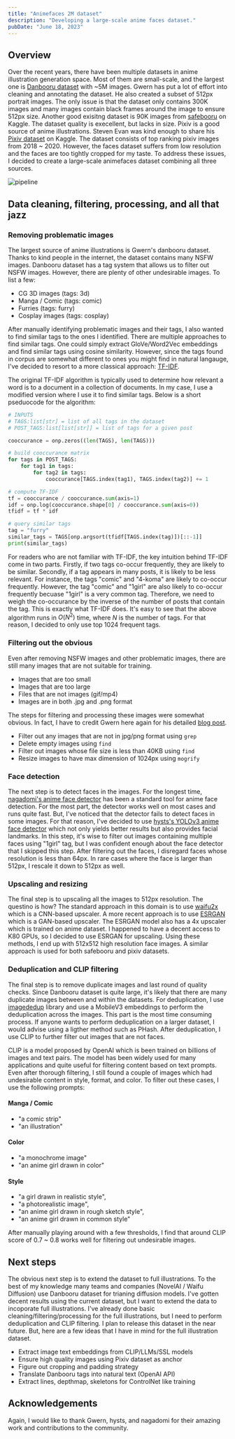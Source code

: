 ```yaml
---
title: "Animefaces 2M dataset"
description: "Developing a large-scale anime faces dataset."
pubDate: "June 18, 2023"
---
```


## Overview

Over the recent years, there have been multiple datasets in anime illustration generation space.
Most of them are small-scale, and the largest one is [Danbooru dataset](https://gwern.net/danbooru2021) with ~5M images.
Gwern has put a lot of effort into cleaning and annotating the dataset. He also created a subset of 512px portrait images.
The only issue is that the dataset only contains 300K images and many images contain black frames around the image to ensure 512px size.
Another good exisitng dataset is 90K images from [safebooru](https://www.kaggle.com/datasets/scribbless/another-anime-face-dataset) on Kaggle.
The dataset quality is execellent, but lacks in size. Pixiv is a good source of anime illustrations.
Steven Evan was kind enough to share his [Pixiv dataset](https://www.kaggle.com/datasets/stevenevan99/face-of-pixiv-top-daily-illustration-2020) on Kaggle.
The dataset consists of top ranking pixiv images from 2018 ~ 2020. However, the faces dataset suffers from low resolution and the faces are too tightly cropped for my taste.
To address these issues, I decided to create a large-scale animefaces dataset combining all three sources.

![pipeline](/images/animefaces2m.svg)

## Data cleaning, filtering, processing, and all that jazz

### Removing problematic images

The largest source of anime illustrations is Gwern's danbooru dataset. Thanks to kind people in the internet, the dataset contains many NSFW images.
Danbooru dataset has a tag system that allows us to filter out NSFW images. However, there are plenty of other undesirable images. To list a few:

- CG 3D images (tags: 3d)
- Manga / Comic (tags: comic)
- Furries (tags: furry)
- Cosplay images (tags: cosplay)

After manually identifying problematic images and their tags, I also wanted to find similar tags to the ones I identified.
There are multiple approaches to find similar tags. One could simply extract GloVe/Word2Vec embeddings and find similar tags using cosine similarity.
However, since the tags found in corpus are somewhat different to ones you might find in natural langauge, I've decided to resort to a more classical approach: [TF-IDF](https://en.wikipedia.org/wiki/Tf%E2%80%93idf).

The original TF-IDF algorithm is typically used to determine how relevant a word is to a document in a collection of documents. In my case, I use a modified version where I use it to find similar tags.
Below is a short pseduocode for the algorithm:

```python
# INPUTS
# TAGS:list[str] = list of all tags in the dataset
# POST_TAGS:list[list[str]] = list of tags for a given post

cooccurance = onp.zeros((len(TAGS), len(TAGS)))

# build cooccurance matrix
for tags in POST_TAGS:
    for tag1 in tags:
        for tag2 in tags:
            cooccurance[TAGS.index(tag1), TAGS.index(tag2)] += 1

# compute TF-IDF
tf = cooccurance / cooccurance.sum(axis=1)
idf = onp.log(cooccurance.shape[0] / cooccurance.sum(axis=0))
tfidf = tf * idf

# query similar tags
tag = "furry"
similar_tags = TAGS[onp.argsort(tfidf[TAGS.index(tag)])[::-1]]
print(similar_tags)
```

For readers who are not familiar with TF-IDF, the key intuition behind TF-IDF come in two parts. Firstly, if two tags co-occur frequently, they are likely to be similar. Secondly, if a tag appears in many posts, it is likely to be less relevant.
For instance, the tags "comic" and "4-koma" are likely to co-occur frequently. However, the tag "comic" and "1girl" are also likely to co-occur frequently becuase "1girl" is a very common tag.
Therefore, we need to weigh the co-occurance by the inverse of the number of posts that contain the tag. This is exactly what TF-IDF does.
It's easy to see that the above algorithm runs in $O(N^2)$ time, where $N$ is the number of tags. For that reason, I decided to only use top 1024 frequent tags.

### Filtering out the obvious

Even after removing NSFW images and other problematic images, there are still many images that are not suitable for training.

- Images that are too small
- Images that are too large
- Files that are not images (gif/mp4)
- Images are in both .jpg and .png format

The steps for filtering and processing these images were somewhat obvious. In fact, I have to credit Gwern here again for his detailed [blog post](https://gwern.net/face#data-preparation).

- Filter out any images that are not in jpg/png format using `grep`
- Delete empty images using `find`
- Filter out images whose file size is less than 40KB using `find`
- Resize images to have max dimension of 1024px using `mogrify`

### Face detection

The next step is to detect faces in the images. For the longest time, [nagadomi's anime face detector](https://github.com/nagadomi/lbpcascade_animeface) has been a standard tool for anime face detection.
For the most part, the detector works well on most cases and runs quite fast. But, I've noticed that the detector fails to detect faces in some images. For that reason, I've decided to use [hysts's YOLOv3 anime face detector](https://github.com/hysts/anime-face-detector)
which not only yields better results but also provides facial landmarks. In this step, it's wise to filter out images containing multiple faces using "1girl" tag, but I was confident enough about the face detector that I skipped this step. After filtering out the faces, I disregard faces whose resolution is less than 64px. In rare cases where the face is larger than 512px, I rescale it down to 512px as well.

### Upscaling and resizing

The final step is to upscaling all the images to 512px resolution. The questino is how? The standard approach in this domain is to use [waifu2x](https://github.com/nagadomi/waifu2x) which is a CNN-based upscaler.
A more recent approach is to use [ESRGAN](https://github.com/xinntao/Real-ESRGAN) which is a GAN-based upscaler. The ESRGAN model also has a 4x upscaler which is trained on anime dataset. I happened to have a decent access to K80 GPUs, so I decided to use ESRGAN for upscaling.
Using these methods, I end up with 512x512 high resolution face images. A similar approach is used for both safebooru and pixiv datasets.

### Deduplication and CLIP filtering

The final step is to remove duplicate images and last round of quality checks. Since Danbooru dataset is quite large, it's likely that there are many duplicate images between and within the datasets.
For deduplication, I use [imagededup](https://github.com/idealo/imagededup) library and use a MobileV3 embeddings to perform the deduplication across the images. This part is the most time consuming process.
If anyone wants to perform deduplication on a larger dataset, I would advise using a ligther method such as PHash. After deduplication, I use CLIP to further filter out images that are not faces.

CLIP is a model proposed by OpenAI which is been trained on billions of images and text pairs. The model has been widely used for many applications and quite useful for filtering content based on text prompts.
Even after thorough filtering, I still found a couple of images which had undesirable content in style, format, and color. To filter out these cases, I use the following prompts:

#### Manga / Comic

- "a comic strip"
- "an illustration"

#### Color

- "a monochrome image"
- "an anime girl drawn in color"

#### Style

- "a girl drawn in realistic style",
- "a photorealistic image",
- "an anime girl drawn in rough sketch style",
- "an anime girl drawn in common style"

After manually playing around with a few thresholds, I find that around CLIP score of 0.7 ~ 0.8 works well for filtering out undesirable images.

## Next steps

The obvious next step is to extend the dataset to full illustrations. To the best of my knowledge many teams and companies (NovelAI / Waifu Diffusion) use Danbooru dataset for trianing diffusion models.
I've gotten decent results using the current dataset, but I want to extend the data to incoporate full illustrations. I've already done basic cleaning/filtering/processing for the full illustrations, but I need to perform deduplication and CLIP filtering.
I plan to release this dataset in the near future. But, here are a few ideas that I have in mind for the full illustration dataset.

- Extract image text embeddings from CLIP/LLMs/SSL models
- Ensure high quality images using Pixiv dataset as anchor
- Figure out cropping and padding strategy
- Translate Danbooru tags into natural text (OpenAI API)
- Extract lines, depthmap, skeletons for ControlNet like training

## Acknowledgements

Again, I would like to thank Gwern, hysts, and nagadomi for their amazing work and contributions to the community.
